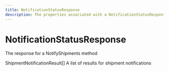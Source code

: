 ```yaml
---
title: NotificationStatusResponse
description: The properties associated with a NotificationStatusResponse
---
```


NotificationStatusResponse
===============================================
The response for a NotifyShipments method

<Reference>
  <Field name="notification_results" nullable={false}>
    <Type>
      ShipmentNotificationResult[]
    </Type>
    <Description>
      A list of results for shipment notifications
    </Description>
  </Field>
</Reference>
